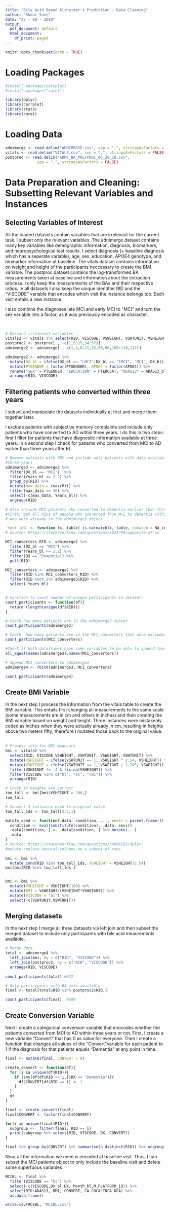 ```yaml
---
title: "Bile Acid Based Alzheimer's Prediction - Data Cleaning"
author: "Shadi Saee"
date: "27 - 09 - 2019"
output:
  pdf_document: default
  html_document:
    df_print: paged
---
```


```r
knitr::opts_chunk$set(echo = TRUE)
```


# Loading Packages
```r
#install.packages(corrplot)
#install.packages("caret")

library(dplyr)
library(corrplot)
library(stats)
library(caret)
```


# Loading Data 

```r
adnimerge <- read.delim("ADNIMERGE.csv", sep = ",", stringsAsFactors = FALSE)
vitals <- read.delim("VITALS.csv", sep = ",", stringsAsFactors = FALSE)
postproc <- read.delim("ADMC_BA_POSTPROC_06_28_18.csv", 
              sep = ",", stringsAsFactors = FALSE)

```


# Data Preparation and Cleaning: Subsetting Relevant Variables and Instances

## Selecting Variables of Interest

All the loaded datasets contain variables that are irrelevant for the current 
task. I subset only the relevant variables. The adnimerge dataset contains 
many key variables like demographic information, diagnosis, biomarkers, and neuropsychological test results. I select diagnosis (+ baseline diagnosis which has a seperate variable), age, sex, education, APOE4 genotype, and biomarker information at baseline. The vitals dataset contains information on weight and height of the participants neccessary to create the BMI variable. The postproc dataset contains the log-transformed BA measurements taken at baseline and information about the extraction process. I only keep the measurements of the   BAs and their respective ratios. In all datasets I also keep the unique identifier RID and the "VISCODE" variable that encodes which visit the instance belongs too. Each visit entails a new instance. 

I also combine the diagnoses late MCI and early MCI to "MCI" and
turn the sex variable into a factor, as it was previously encoded as 
character.

&nbsp;
```r
# Discard irrelevant variables 
vitals2 <- vitals %>% select(RID, VISCODE, VSWEIGHT, VSWTUNIT, VSHEIGHT, VSHTUNIT)
postproc2 <- postproc[ , -c(1,5:25,34:57)] 
adnimerge2 <- adnimerge[ , c(1,3,8:11,15,60,66,109:110,112)] 
```

```r
adnimerge2 <- adnimerge2 %>%
  mutate(DX_bl = ifelse(DX_bl == "LMCI"|DX_bl == "EMCI", 'MCI', DX_bl)) %>%
  mutate(PTGENDER = factor(PTGENDER), APOE4 = factor(APOE4)) %>%
  rename("SEX" = PTGENDER, "EDUCATION" = PTEDUCAT, "ADAS13" = ADAS13_bl) %>% 
  arrange(RID, VISCODE)

```


## Filtering patients who converted within three years 

I subset and manipulate the datasets individually at first and merge them 
together later. 

I exclude patients with subjective memory complaints and include only patients 
who have converted to AD within three years. I do this in two steps:
first I filter for patients that have diagnostic information available at three 
years. In a second step I check for patients who converted from MCI to AD earlier than three years after BL. 


```r
# Remove patients with SMC and include only patients with data available for 
#three years
adnimerge3 <- adnimerge2 %>% 
  filter(DX_bl == 'MCI')  %>% 
  filter(Years_bl <= 3.2) %>% 
  group_by(RID) %>% 
  mutate(max_data = (max(M))) %>%
  filter(max_data == 36) %>%
  select(-c(max_data, Years_bl)) %>%
  ungroup(RID)

# Also include MCI patients who converted to dementia earlier than three years:
#First, get all RIDs of people who converted from MCI to dementia within three #years. Then, filter the whole dataset for those RIDs and then exclude those RIDs
# who were already in the adnimerge3 object

`%not in%` <- function (x, table) is.na(match(x, table, nomatch = NA_integer_))
# Source: https://stackoverflow.com/questions/5831794/opposite-of-in

MCI_converters_RID <- adnimerge2 %>%
  filter(DX_bl == "MCI") %>%
  filter(Years_bl <= 3.2) %>% 
  filter(DX == "Dementia") %>%
  pull(RID)

MCI_converters <- adnimerge2 %>% 
  filter(RID %in% MCI_converters_RID) %>%
  filter(RID %not in% adnimerge3$RID) %>%
  select(-Years_bl)


# Function to count number of unique participants in dataset:
count_participants <- function(df){
  return (length(unique(df$RID)))
}

# Check how many patients are in the adnimerge3 subset
count_participants(adnimerge3)

# Check  how many patients are in the MCI_converters that were excluded in adnimerge3
count_participants(MCI_converters)

#Check if both dataframes have same variables to be able to append them
all_equal(names(adnimerge3),names(MCI_converters))

# Append MCI_converters to adnimerge3
adnimerge4 <- rbind(adnimerge3, MCI_converters)

count_participants(adnimerge4)      
```

## Create BMI Variable

In the next step I process the information from the vitals table to create 
the BMI variable. This entails first changing all measurements to the same scale (some measurements are in cm and others in inches) and then creating the BMI variable based on weight and height. Three instances were mistakenly coded as inches when they were actually already in cm, resulting in heights above two meters fifty, therefore I mutated those back to the original value.
&nbsp;
```r
# Process info for BMI meausure 
bmi <- vitals2 %>% 
  select(RID, VISCODE,VSHEIGHT, VSHTUNIT, VSWEIGHT, VSWTUNIT) %>%
  mutate(VSHEIGHT = ifelse(VSHTUNIT == 1, VSHEIGHT * 2.54, VSHEIGHT)) %>%
  mutate(VSWEIGHT = ifelse(VSWTUNIT == 1, VSWEIGHT / 2.205, VSWEIGHT)) %>%
  filter(VSHEIGHT != -4 & !is.na(VSHEIGHT)) %>%
  filter(VISCODE %in% c("bl", "sc", "v01")) %>%
  arrange(RID)

# Check if heights are correct
too_tall <- bmi[bmi$VSHEIGHT > 200,] 
too_tall

# Convert 3 instances back to original value
too_tall_ids <- too_tall[3:5,1]

mutate_cond <- function(.data, condition, ..., envir = parent.frame()) {
  condition <- eval(substitute(condition), .data, envir)
  .data[condition, ] <- .data[condition, ] %>% mutate(...)
  .data
}
# Source: https://stackoverflow.com/questions/34096162/dplyr-
#mutate-replace-several-columns-on-a-subset-of-rows
  
bmi <- bmi %>%
  mutate_cond(RID %in% too_tall_ids, VSHEIGHT = VSHEIGHT/2.54) 
bmi[bmi$RID %in% too_tall_ids,]


bmi <- bmi %>% 
  mutate(VSHEIGHT = VSHEIGHT/100) %>%
  mutate(BMI = VSWEIGHT/(VSHEIGHT*VSHEIGHT)) %>% 
  mutate(VISCODE = "bl") %>%
  select(-c(VSHTUNIT,VSWTUNIT))

```

## Merging datasets

In the next step I merge all three datasets via left join and then subset the 
merged dataset to include only participants with bile acid meaurements available.

```r
# Merge data 
total <- adnimerge4 %>%
  left_join(bmi, by = c("RID", "VISCODE")) %>%
  left_join(postproc2, by = c("RID", "VISCODE")) %>% 
  arrange(RID, VISCODE)
  
count_participants(total) #632

# Only participants with BA info available 
final <- total[total$RID %in% postproc2$RID,]

count_participants(final)  #609
```

## Create Conversion Variable

Next I create a categorical conversion variable that enocodes whether the 
patients converted from MCI to AD within three years or not. First, I create 
a new variable "Convert" that has 0 as value for everyone. Then I create a function that changes all values of the "Convert"variable for each patient to 1  if the diagnosis for that patients equals "Dementia" at any point in time. 

```r
final <- mutate(final, CONVERT = 0)

create_convert <- function(df){
  for (i in unique(df$RID)){
    if (any(df[df$RID == i,]$DX == "Dementia")){
      df$CONVERT[df$RID == i] <- 1
    }
  }
  df
}

final <- create_convert(final) 
final$CONVERT <- factor(final$CONVERT)
```

```r
for(i in unique(final$RID)){
  subgroup <-  filter(final, RID == i)
  print(subgroup %>% select(RID, VISCODE, DX, CONVERT))
}

final %>% group_by(CONVERT) %>% summarise(n_distinct(RID)) %>% ungroup()
```

Now, all the information we need is encoded at baseline visit. Thus, I can subset the MCI patients object to only include the baseline visit and delete some superfuous variables

```r
MCIBL <- final %>% 
  filter(VISCODE == "bl") %>%
  select(-c(VISCODE,DX_bl,DX, Month_bl,M,PLATFORM_ID)) %>%
  select(RID:ADAS13, BMI, CONVERT, CA_CDCA:TDCA_DCA) %>%
  as.data.frame()

write.csv(MCIBL, "MCIBL.csv")
```


